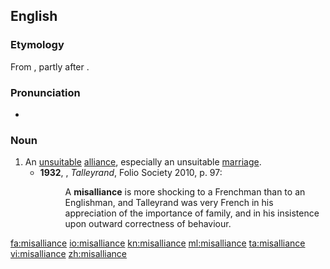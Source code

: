==English==
===Etymology===
From {{prefix|mis|alliance}}, partly after {{etyl|fr}} {{term|mésalliance}}.

===Pronunciation===
*{{a|UK}} {{IPA|/ˌmɪsəˈlʌɪəns/}}

===Noun===
{{en-noun}}

# An [[unsuitable]] [[alliance]], especially an unsuitable [[marriage]]. {{defdate|from 18th c.}}
#*'''1932''', {{w|Duff Cooper}}, ''Talleyrand'', Folio Society 2010, p. 97:
#*:A '''misalliance''' is more shocking to a Frenchman than to an Englishman, and Talleyrand was very French in his appreciation of the importance of family, and in his insistence upon outward correctness of behaviour.

[[fa:misalliance]]
[[io:misalliance]]
[[kn:misalliance]]
[[ml:misalliance]]
[[ta:misalliance]]
[[vi:misalliance]]
[[zh:misalliance]]